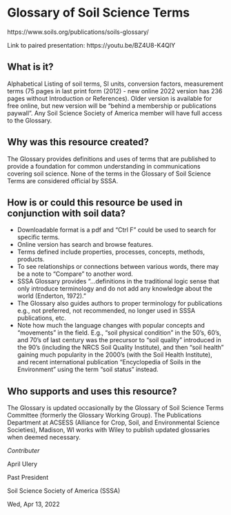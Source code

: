 # Glossary of Soil Science Terms

https://www.soils.org/publications/soils-glossary/

Link to paired presentation: https://youtu.be/BZ4U8-K4QIY

## What is it?

Alphabetical Listing of soil terms, SI units, conversion factors, measurement terms (75 pages in last print form (2012) - new online 2022 version has 236 pages without Introduction or References). 
Older version is available for free online, but new version will be “behind a membership or publications paywall”. 
Any Soil Science Society of America member will have full access to the Glossary. 

## Why was this resource created?

The Glossary provides definitions and uses of terms that are published to provide a foundation for common understanding in communications covering soil science. 
None of the terms in the Glossary of Soil Science Terms are considered official by SSSA. 

## How is or could this resource be used in conjunction with soil data?

- Downloadable format is a pdf and “Ctrl F” could be used to search for specific terms.
- Online version has search and browse features.
- Terms defined include properties, processes, concepts, methods, products.
- To see relationships or connections between various words, there may be a note to “Compare” to another word. 
- SSSA Glossary provides “…definitions in the traditional logic sense that only introduce terminology and do not add any knowledge about the world (Enderton, 1972).”
- The Glossary also guides authors to proper terminology for publications e.g., not preferred, not recommended, no longer used in SSSA publications, etc.
- Note how much the language changes with popular concepts and “movements” in the field. E.g., “soil physical condition” in the 50’s, 60’s, and 70’s of last century was the precursor to “soil quality” introduced in the 90’s (including the NRCS Soil Quality Institute), and then “soil health” gaining much popularity in the 2000’s (with the Soil Health Institute), and recent international publication “Encyclopedia of Soils in the Environment” using the term “soil status” instead.

## Who supports and uses this resource? 

The Glossary is updated occasionally by the Glossary of Soil Science Terms Committee (formerly the Glossary Working Group). 
The Publications Department at ACSESS (Alliance for Crop, Soil, and Environmental Science Societies), Madison, WI works with Wiley to publish updated glossaries when deemed necessary. 

*Contributer*

April Ulery

Past President

Soil Science Society of America (SSSA) 

Wed, Apr 13, 2022

